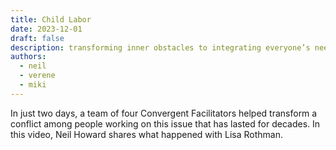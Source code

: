 ```yaml
---
title: Child Labor
date: 2023-12-01
draft: false
description: transforming inner obstacles to integrating everyone’s needs. a
authors:
  - neil 
  - verene 
  - miki
---
```





In just two days, a team of four Convergent Facilitators helped transform a conflict among people working on this issue that has lasted for decades.  In this video, Neil Howard shares what happened with Lisa Rothman.


<LiteYouTubeEmbed
             id='j876eXgsyxU'
              params="autoplay=1&autohide=1&showinfo=0&rel=0"
              title='CF Process on Child Labor with Neil Howard and Lisa Rothman'
              poster="maxresdefault"
              webp
            />
